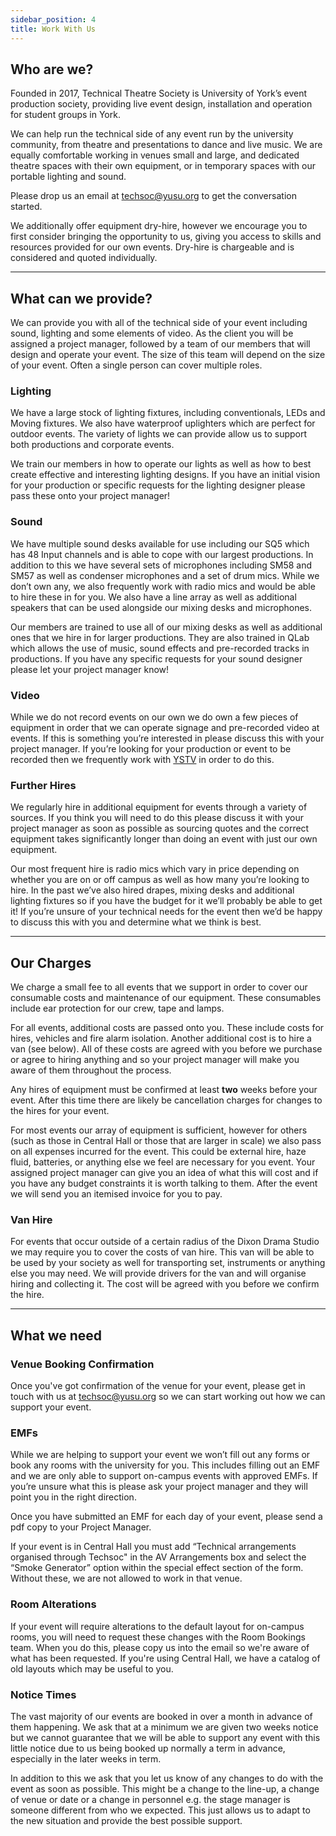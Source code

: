 ```yaml
---
sidebar_position: 4
title: Work With Us
---
```


## Who are we?
Founded in 2017, Technical Theatre Society is University of York’s event production society, providing live event design, installation and operation for student groups in York. 

We can help run the technical side of any event run by the university community, from theatre and presentations to dance and live music. We are equally comfortable working in venues small and large, and dedicated theatre spaces with their own equipment, or in temporary spaces with our portable lighting and sound.

Please drop us an email at [techsoc@yusu.org](mailto:techsoc@yusu.org) to get the conversation started.

We additionally offer equipment dry-hire, however we encourage you to first consider bringing the opportunity to us, giving you access to skills and resources provided for our own events. Dry-hire is chargeable and is considered and quoted individually.

---

## What can we provide?
We can provide you with all of the technical side of your event including sound, lighting and some elements of video. As the client you will be assigned a project manager, followed by a team of our members that will design and operate your event. The size of this team will depend on the size of your event. Often a single person can cover multiple roles.


<div className="row">
  <div className="col">
    <h3>Lighting</h3>
    <p>We have a large stock of lighting fixtures, including conventionals, LEDs and Moving fixtures. We also have waterproof uplighters which are perfect for outdoor events. The variety of lights we can provide allow us to support both productions and corporate events. </p>
    <p>We train our members in how to operate our lights as well as how to best create effective and interesting lighting designs. If you have an initial vision for your production or specific requests for the lighting designer please pass these onto your project manager!</p>
  </div>
  <div className="col">
    <h3>Sound</h3>
    <p>We have multiple sound desks available for use including our SQ5 which has 48 Input channels and is able to cope with our largest productions. In addition to this we have several sets of microphones including SM58 and SM57 as well as condenser microphones and a set of drum mics. While we don’t own any, we also frequently work with radio mics and would be able to hire these in for you. We also have a line array as well as additional speakers that can be used alongside our mixing desks and microphones.</p>
    <p>Our members are trained to use all of our mixing desks as well as additional ones that we hire in for larger productions. They are also trained in QLab which allows the use of music, sound effects and pre-recorded tracks in productions. If you have any specific requests for your sound designer please let your project manager know!</p>
    
  </div>
</div>
<div className="row">
  <div className="col">
    <h3>Video</h3>
    <p>While we do not record events on our own we do own a few pieces of equipment in order that we can operate signage and pre-recorded video at events. If this is something you’re interested in please discuss this with your project manager. If you’re looking for your production or event to be recorded then we frequently work with <a href="https://ystv.co.uk">YSTV</a> in order to do this.</p>
  </div>
  <div className="col">
    <h3>Further Hires</h3>
    <p>We regularly hire in additional equipment for events through a variety of sources. If you think you will need to do this please discuss it with your project manager as soon as possible as sourcing quotes and the correct equipment takes significantly longer than doing an event with just our own equipment.</p>
    <p>Our most frequent hire is radio mics which vary in price depending on whether you are on or off campus as well as how many you’re looking to hire. In the past we’ve also hired drapes, mixing desks and additional lighting fixtures so if you have the budget for it we’ll probably be able to get it! If you’re unsure of your technical needs for the event then we’d be happy to discuss this with you and determine what we think is best.</p>
  </div>
</div> 

---

## Our Charges
We charge a small fee to all events that we support in order to cover our consumable costs and maintenance of our equipment. These consumables include ear protection for our crew, tape and lamps. 

For all events, additional costs are passed onto you. These include costs for hires, vehicles and fire alarm isolation. Another additional cost is to hire a van (see below). All of these costs are agreed with you before we purchase or agree to hiring anything and so your project manager will make you aware of them throughout the process.

Any hires of equipment must be confirmed at least **two** weeks before your event. After this time there are likely be cancellation charges for changes to the hires for your event. 

For most events our array of equipment is sufficient, however for others (such as those in Central Hall or those that are larger in scale) we also pass on all expenses incurred for the event. This could be external hire, haze fluid, batteries, or anything else we feel are necessary for you event. Your assigned project manager can give you an idea of what this will cost and if you have any budget constraints it is worth talking to them. After the event we will send you an itemised invoice for you to pay. 

### Van Hire
For events that occur outside of a certain radius of the Dixon Drama Studio we may require you to cover the costs of van hire. This van will be able to be used by your society as well for transporting set, instruments or anything else you may need. We will provide drivers for the van and will organise hiring and collecting it. The cost will be agreed with you before we confirm the hire.

---

## What we need

### Venue Booking Confirmation
Once you've got confirmation of the venue for your event, please get in touch with us at [techsoc@yusu.org](mailto:techsoc@yusu.org) so we can start working out how we can support your event.

### EMFs
While we are helping to support your event we won’t fill out any forms or book any rooms with the university for you. This includes filling out an EMF and we are only able to support on-campus events with approved EMFs. If you’re unsure what this is please ask your project manager and they will point you in the right direction. 

Once you have submitted an EMF for each day of your event, please send a pdf copy to your Project Manager.

If your event is in Central Hall you must add “Technical arrangements organised through Techsoc" in the AV Arrangements box and select the “Smoke Generator” option within the special effect section of the form. Without these, we are not allowed to work in that venue.

### Room Alterations
If your event will require alterations to the default layout for on-campus rooms, you will need to request these changes with the Room Bookings team. When you do this, please copy us into the email so we're aware of what has been requested. If you're using Central Hall, we have a catalog of old layouts which may be useful to you.

### Notice Times
The vast majority of our events are booked in over a month in advance of them happening. We ask that at a minimum we are given two weeks notice but we cannot guarantee that we will be able to support any event with this little notice due to us being booked up normally a term in advance, especially in the later weeks in term. 

In addition to this we ask that you let us know of any changes to do with the event as soon as possible. This might be a change to the line-up, a change of venue or date or a change in personnel e.g. the stage manager is someone different from who we expected. This just allows us to adapt to the new situation and provide the best possible support.